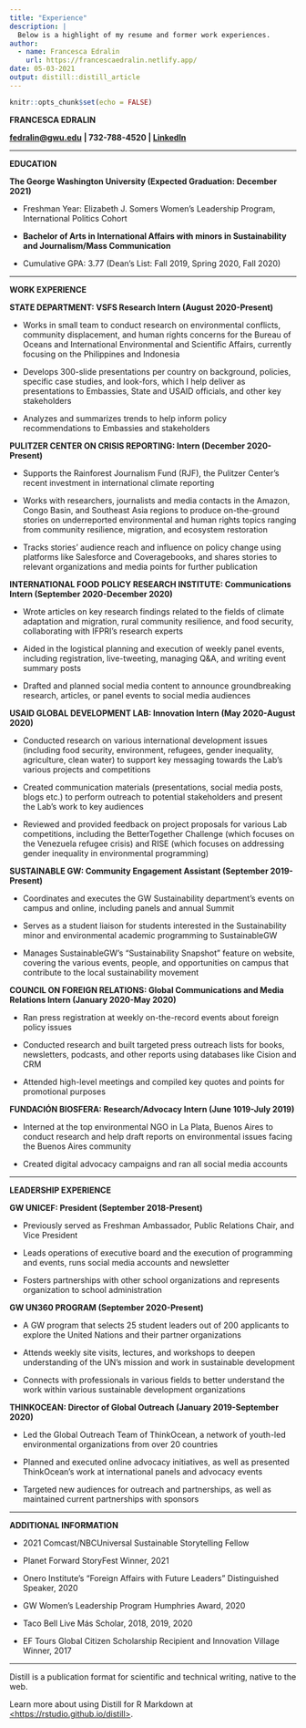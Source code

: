 ```yaml
---
title: "Experience"
description: |
  Below is a highlight of my resume and former work experiences.
author:
  - name: Francesca Edralin 
    url: https://francescaedralin.netlify.app/
date: 05-03-2021
output: distill::distill_article
---
```


```r
knitr::opts_chunk$set(echo = FALSE)
```

**FRANCESCA EDRALIN**

[**fedralin\@gwu.edu**](mailto:fedralin@gwu.edu) **\| 732-788-4520 \| [LinkedIn](https://www.linkedin.com/in/francesca-edralin-935a5a172/)**

------------------------------------------------------------------------

**EDUCATION**

**The George Washington University (Expected Graduation: December 2021)**

-   Freshman Year: Elizabeth J. Somers Women's Leadership Program, International Politics Cohort

-   **Bachelor of Arts in International Affairs with minors in Sustainability and Journalism/Mass Communication**

-   Cumulative GPA: 3.77 (Dean's List: Fall 2019, Spring 2020, Fall 2020)

------------------------------------------------------------------------

**WORK EXPERIENCE**

**STATE DEPARTMENT: VSFS Research Intern (August 2020-Present)**

-   Works in small team to conduct research on environmental conflicts, community displacement, and human rights concerns for the Bureau of Oceans and International Environmental and Scientific Affairs, currently focusing on the Philippines and Indonesia

-   Develops 300-slide presentations per country on background, policies, specific case studies, and look-fors, which I help deliver as presentations to Embassies, State and USAID officials, and other key stakeholders

-   Analyzes and summarizes trends to help inform policy recommendations to Embassies and stakeholders

**PULITZER CENTER ON CRISIS REPORTING: Intern (December 2020-Present)**

-   Supports the Rainforest Journalism Fund (RJF), the Pulitzer Center's recent investment in international climate reporting

-   Works with researchers, journalists and media contacts in the Amazon, Congo Basin, and Southeast Asia regions to produce on-the-ground stories on underreported environmental and human rights topics ranging from community resilience, migration, and ecosystem restoration

-   Tracks stories' audience reach and influence on policy change using platforms like Salesforce and Coveragebooks, and shares stories to relevant organizations and media points for further publication

**INTERNATIONAL FOOD POLICY RESEARCH INSTITUTE: Communications Intern (September 2020-December 2020)**

-   Wrote articles on key research findings related to the fields of climate adaptation and migration, rural community resilience, and food security, collaborating with IFPRI's research experts

-   Aided in the logistical planning and execution of weekly panel events, including registration, live-tweeting, managing Q&A, and writing event summary posts

-   Drafted and planned social media content to announce groundbreaking research, articles, or panel events to social media audiences

**USAID GLOBAL DEVELOPMENT LAB: Innovation Intern (May 2020-August 2020)**

-   Conducted research on various international development issues (including food security, environment, refugees, gender inequality, agriculture, clean water) to support key messaging towards the Lab's various projects and competitions

-   Created communication materials (presentations, social media posts, blogs etc.) to perform outreach to potential stakeholders and present the Lab's work to key audiences

-   Reviewed and provided feedback on project proposals for various Lab competitions, including the BetterTogether Challenge (which focuses on the Venezuela refugee crisis) and RISE (which focuses on addressing gender inequality in environmental programming)

**SUSTAINABLE GW: Community Engagement Assistant (September 2019-Present)**

-   Coordinates and executes the GW Sustainability department's events on campus and online, including panels and annual Summit

-   Serves as a student liaison for students interested in the Sustainability minor and environmental academic programming to SustainableGW

-   Manages SustainableGW's "Sustainability Snapshot" feature on website, covering the various events, people, and opportunities on campus that contribute to the local sustainability movement

**COUNCIL ON FOREIGN RELATIONS: Global Communications and Media Relations Intern (January 2020-May 2020)**

-   Ran press registration at weekly on-the-record events about foreign policy issues

-   Conducted research and built targeted press outreach lists for books, newsletters, podcasts, and other reports using databases like Cision and CRM

-   Attended high-level meetings and compiled key quotes and points for promotional purposes

**FUNDACIÓN BIOSFERA: Research/Advocacy Intern (June 1019-July 2019)**

-   Interned at the top environmental NGO in La Plata, Buenos Aires to conduct research and help draft reports on environmental issues facing the Buenos Aires community 

-   Created digital advocacy campaigns and ran all social media accounts

------------------------------------------------------------------------

**LEADERSHIP EXPERIENCE**

**GW UNICEF: President (September 2018-Present)**

-   Previously served as Freshman Ambassador, Public Relations Chair, and Vice President

-   Leads operations of executive board and the execution of programming and events, runs social media accounts and newsletter

-   Fosters partnerships with other school organizations and represents organization to school administration

**GW UN360 PROGRAM (September 2020-Present)**

-   A GW program that selects 25 student leaders out of 200 applicants to explore the United Nations and their partner organizations 

-   Attends weekly site visits, lectures, and workshops to deepen understanding of the UN's mission and work in sustainable development

-   Connects with professionals in various fields to better understand the work within various sustainable development organizations

**THINKOCEAN: Director of Global Outreach (January 2019-September 2020)**

-   Led the Global Outreach Team of ThinkOcean, a network of youth-led environmental organizations from over 20 countries

-   Planned and executed online advocacy initiatives, as well as presented ThinkOcean's work at international panels and advocacy events

-   Targeted new audiences for outreach and partnerships, as well as maintained current partnerships with sponsors

------------------------------------------------------------------------

**ADDITIONAL INFORMATION**

-   2021 Comcast/NBCUniversal Sustainable Storytelling Fellow

-   Planet Forward StoryFest Winner, 2021

-   Onero Institute's "Foreign Affairs with Future Leaders" Distinguished Speaker, 2020

-   GW Women's Leadership Program Humphries Award, 2020

-   Taco Bell Live Más Scholar, 2018, 2019, 2020

-   EF Tours Global Citizen Scholarship Recipient and Innovation Village Winner, 2017

------------------------------------------------------------------------

Distill is a publication format for scientific and technical writing, native to the web.

Learn more about using Distill for R Markdown at [<https://rstudio.github.io/distill>](https://rstudio.github.io/distill){.uri}.
